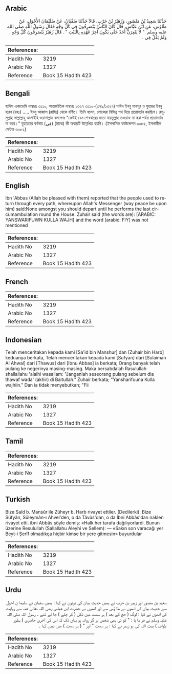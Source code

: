 ## Arabic


<div dir="rtl" lang="ar" style={{fontSize:'larger',backgroundColor:'#f8f9fa',padding:20}}>
حَدَّثَنَا سَعِيدُ بْنُ مَنْصُورٍ، وَزُهَيْرُ بْنُ حَرْبٍ، قَالاَ حَدَّثَنَا سُفْيَانُ، عَنْ سُلَيْمَانَ الأَحْوَلِ، عَنْ طَاوُسٍ، عَنِ ابْنِ عَبَّاسٍ، قَالَ كَانَ النَّاسُ يَنْصَرِفُونَ فِي كُلِّ وَجْهٍ فَقَالَ رَسُولُ اللَّهِ صلى الله عليه وسلم ‏ "‏ لاَ يَنْفِرَنَّ أَحَدٌ حَتَّى يَكُونَ آخِرُ عَهْدِهِ بِالْبَيْتِ ‏"‏ ‏.‏ قَالَ زُهَيْرٌ يَنْصَرِفُونَ كُلَّ وَجْهٍ ‏.‏ وَلَمْ يَقُلْ فِي ‏.‏
</div>
<div style={{backgroundColor:'#f8f9fa',padding:20, marginBottom: 10}}><table> <thead> <tr> <th>References:</th> <th></th> </tr> </thead> <tbody><tr><td>Hadith No</td><td>3219</td></tr><tr><td>Arabic No</td><td>1327</td></tr><tr><td>Reference</td><td>Book 15 Hadith 423</td></tr></tbody></table></div>

## Bengali


<div dir="ltr" lang="bn" style={{fontSize:'larger',backgroundColor:'#f8f9fa',padding:20}}>
হাদিস একাডেমি নাম্বারঃ ৩১১০, আন্তর্জাতিক নাম্বারঃ ১৩২৭ ৩১১০-(৩৭৯/১৩২৭) সাঈদ ইবনু মানসূর ও যুহায়র ইবনু হারব (রহঃ) ..... ইবনু আব্বাস (রাযিঃ) থেকে বর্ণিত। তিনি বলেন, লোকেরা বিভিন্ন পথ দিয়ে প্রত্যাবর্তন করছিল। রসূলুল্লাহ সাল্লাল্লাহু আলাইহি ওয়াসাল্লাম বললেনঃ “কেউই যেন শেষবারের মতো বায়তুল্লাহ তওয়াফ না করা পর্যন্ত প্রত্যাবর্তন না করে।” যুহায়রের বর্ণনায় (في) (মাঝে) কী অব্যয়টি উল্লেখিত হয়নি। (ইসলামিক ফাউন্ডেশন ৩০৮৫, ইসলামীক সেন্টার ৩০৮২)
</div>
<div style={{backgroundColor:'#f8f9fa',padding:20, marginBottom: 10}}><table> <thead> <tr> <th>References:</th> <th></th> </tr> </thead> <tbody><tr><td>Hadith No</td><td>3219</td></tr><tr><td>Arabic No</td><td>1327</td></tr><tr><td>Reference</td><td>Book 15 Hadith 423</td></tr></tbody></table></div>

## English


<div dir="ltr" lang="en" style={{fontSize:'larger',backgroundColor:'#f8f9fa',padding:20}}>
Ibn 'Abbas (Allah be pleased with them) reported that the people used to return through every path, whereupon Allah's Messenger (way peace be upon him) said:None amongst you should depart until he performs the last circumambulation round the House. Zuhair said (the words are): [ARABIC: YANSWARIFUWN KULLA WAJH] and the word [arabic: FIY] was not mentioned
</div>
<div style={{backgroundColor:'#f8f9fa',padding:20, marginBottom: 10}}><table> <thead> <tr> <th>References:</th> <th></th> </tr> </thead> <tbody><tr><td>Hadith No</td><td>3219</td></tr><tr><td>Arabic No</td><td>1327</td></tr><tr><td>Reference</td><td>Book 15 Hadith 423</td></tr></tbody></table></div>

## French


<div dir="ltr" lang="fr" style={{fontSize:'larger',backgroundColor:'#f8f9fa',padding:20}}>

</div>
<div style={{backgroundColor:'#f8f9fa',padding:20, marginBottom: 10}}><table> <thead> <tr> <th>References:</th> <th></th> </tr> </thead> <tbody><tr><td>Hadith No</td><td>3219</td></tr><tr><td>Arabic No</td><td>1327</td></tr><tr><td>Reference</td><td>Book 15 Hadith 423</td></tr></tbody></table></div>

## Indonesian


<div dir="ltr" lang="id" style={{fontSize:'larger',backgroundColor:'#f8f9fa',padding:20}}>
Telah menceritakan kepada kami [Sa'id bin Manshur] dan [Zuhair bin Harb] keduanya berkata, Telah menceritakan kepada kami [Sufyan] dari [Sulaiman Al Ahwal] dari [Thawus] dari [Ibnu Abbas] ia berkata; Orang banyak telah pulang ke negerinya masing-masing. Maka bersabdalah Rasulullah shallallahu 'alaihi wasallam: "Janganlah seseorang pulang sebelum dia thawaf wada' (akhir) di Baitullah." Zuhair berkata; "Yansharifuuna Kulla wajhiin." Dan ia tidak menyebutkan; "Fii
</div>
<div style={{backgroundColor:'#f8f9fa',padding:20, marginBottom: 10}}><table> <thead> <tr> <th>References:</th> <th></th> </tr> </thead> <tbody><tr><td>Hadith No</td><td>3219</td></tr><tr><td>Arabic No</td><td>1327</td></tr><tr><td>Reference</td><td>Book 15 Hadith 423</td></tr></tbody></table></div>

## Tamil


<div dir="ltr" lang="ta" style={{fontSize:'larger',backgroundColor:'#f8f9fa',padding:20}}>

</div>
<div style={{backgroundColor:'#f8f9fa',padding:20, marginBottom: 10}}><table> <thead> <tr> <th>References:</th> <th></th> </tr> </thead> <tbody><tr><td>Hadith No</td><td>3219</td></tr><tr><td>Arabic No</td><td>1327</td></tr><tr><td>Reference</td><td>Book 15 Hadith 423</td></tr></tbody></table></div>

## Turkish


<div dir="ltr" lang="tr" style={{fontSize:'larger',backgroundColor:'#f8f9fa',padding:20}}>
Bize Saîd b. Mansûr ile Züheyr b. Harb rivayet ettiler. (Dedilerki): Bize Süfyân, Süleymân-ı Ahvel'den, o da Tâvûs'dan, o da İbni Abbâs'dan naklen rivayet etti. ibni Abbâs şöyle demiş: «Halk her tarafa dağılıyorlardi. Bunun üzerine Resulullah (Sallallahu Aleyhi ve Sellem): — «Sakın son varacağı yer Beyt-i Şerîf olmadıkça hiçbir kimse bir yere gitmesin» buyurdular
</div>
<div style={{backgroundColor:'#f8f9fa',padding:20, marginBottom: 10}}><table> <thead> <tr> <th>References:</th> <th></th> </tr> </thead> <tbody><tr><td>Hadith No</td><td>3219</td></tr><tr><td>Arabic No</td><td>1327</td></tr><tr><td>Reference</td><td>Book 15 Hadith 423</td></tr></tbody></table></div>

## Urdu


<div dir="rtl" lang="ur" style={{fontSize:'larger',backgroundColor:'#f8f9fa',padding:20}}>
سعید بن منصور اور زہیر بن حرب نے ہمیں حدیث بیان کی دونوں نے کہا : ہمیں سفیان نے سلیما ن احول سے حدیث بیان کی انھوں نے طا ؤس سے اور انھوں نے حضرت ابن عباس رضی اللہ تعالیٰ عنہ سے روایت کی انھوں نے کہا : لوگ ( حج کے بعد ) ہر سمت میں نکل ( کر چلے ) جا تے تھے ۔ رسول اللہ صلی اللہ علیہ وسلم نے فر ما یا : " کو ئی بھی شخص ہر گز روانہ ہو یہاں تک کہ اس کی آخری حاضری ( بطور طواف ) بیت اللہ کی ہو زہیر نے کہا : ہر سمت " اور " ( ہر سمت ) میں نہیں کہا ۔
</div>
<div style={{backgroundColor:'#f8f9fa',padding:20, marginBottom: 10}}><table> <thead> <tr> <th>References:</th> <th></th> </tr> </thead> <tbody><tr><td>Hadith No</td><td>3219</td></tr><tr><td>Arabic No</td><td>1327</td></tr><tr><td>Reference</td><td>Book 15 Hadith 423</td></tr></tbody></table></div>
